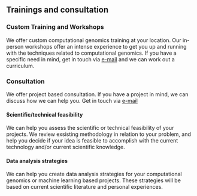 \frontmatter

## Trainings and consultation {-}

### Custom Training and Workshops {-}
We offer custom computational genomics training at your location. Our in-person workshops offer an intense experience to get you up and running with the techniques related to computational genomics. If you have a specific need in mind, get in touch via [e-mail](mailto:compgenomr@gmail.com) and we can work out a curriculum.


### Consultation {-}
We offer project based consultation. If you have a project in mind, we can discuss how we can help you. Get in touch via [e-mail](mailto:compgenomr@gmail.com) 

#### Scientific/technical feasibility {-}
We can help you assess the scientific or technical feasibility of your projects. We review exsisting methodology in relation to your problem, and help you decide if your idea is feasible to accomplish with the current technology and/or current scientific knowledge.

#### Data analysis strategies {-} 
We can help you create data analysis strategies for your computational genomics or machine learning based projects. These strategies will be based on current scientific literature and personal experiences. 


